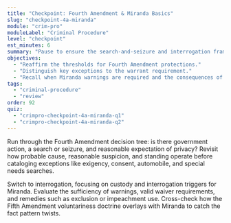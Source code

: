 ```yaml
---
title: "Checkpoint: Fourth Amendment & Miranda Basics"
slug: "checkpoint-4a-miranda"
module: "crim-pro"
moduleLabel: "Criminal Procedure"
level: "checkpoint"
est_minutes: 6
summary: "Pause to ensure the search-and-seizure and interrogation frameworks are second nature."
objectives:
  - "Reaffirm the thresholds for Fourth Amendment protections."
  - "Distinguish key exceptions to the warrant requirement."
  - "Recall when Miranda warnings are required and the consequences of violations."
tags:
  - "criminal-procedure"
  - "review"
order: 92
quiz:
  - "crimpro-checkpoint-4a-miranda-q1"
  - "crimpro-checkpoint-4a-miranda-q2"
---
```


Run through the Fourth Amendment decision tree: is there government action, a search or seizure, and reasonable expectation of privacy? Revisit how probable cause, reasonable suspicion, and standing operate before cataloging exceptions like exigency, consent, automobile, and special needs searches.

Switch to interrogation, focusing on custody and interrogation triggers for Miranda. Evaluate the sufficiency of warnings, valid waiver requirements, and remedies such as exclusion or impeachment use. Cross-check how the Fifth Amendment voluntariness doctrine overlays with Miranda to catch the fact pattern twists.

<Quiz client:load id="checkpoint-4a-miranda" />
